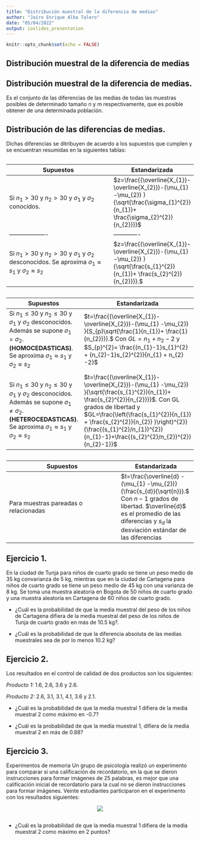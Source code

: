 ```yaml
---
title: "Distribución muestral de la diferencia de medias"
author: "Jairo Enrique Alba Talero"
date: "05/04/2022"
output: ioslides_presentation
---
```


```r
knitr::opts_chunk$set(echo = FALSE)
```






## Distribución muestral de la diferencia de medias

## Distribución muestral de la diferencia de medias.

Es el conjunto de las diferencias de las medias de todas las muestras posibles de determinado tamaño n y m respectivamente,  que es posible obtener de una determinada población.


## Distribución de las diferencias de medias.


Dichas diferencias se ditribuyen de acuerdo a los supuestos que cumplen y se encuentran resumidas en la siguientes tablas:

##

| Supuestos          | Estandarizada    | 
|-------------------|-------------|
| Si $n_{1}> 30$ y $n_{2}> 30$ y  $\sigma_{1}$ y $\sigma_{2}$ conocidos.  | $z=\frac{(\overline{X_{1}}-\overline{X_{2}})-(\mu_{1} -\mu_{2}) }{\sqrt{\frac{\sigma_{1}^{2}}{n_{1}}+ \frac{\sigma_{2}^{2}}{n_{2}}}}$   | 
|-------------------|-------------|
| Si $n_{1}> 30$ y $n_{2}>30$ y  $\sigma_{1}$ y $\sigma_{2}$ desconocidos. Se aproxima $\sigma_{1}\approx s_{1}$ y $\sigma_{2}\approx s_{2}$ | $z=\frac{(\overline{X_{1}}-\overline{X_{2}})-(\mu_{1} -\mu_{2}) }{\sqrt{\frac{s_{1}^{2}}{n_{1}}+ \frac{s_{2}^{2}}{n_{2}}}}.$              |
 

 






##

| Supuestos          | Estandarizada    | 
|-------------------|-------------|
| Si $n_{1}\leq 30$ y $n_{2}\leq 30$ y  $\sigma_{1}$ y $\sigma_{2}$ desconocidos. Además se supone $\sigma_{1}=\sigma_{2}.$ **(HOMOCEDASTICAS)**. Se aproxima $\sigma_{1}\approx s_{1}$ y $\sigma_{2}\approx s_{2}$           |  $t=\frac{(\overline{X_{1}}-\overline{X_{2}})-(\mu_{1} -\mu_{2}) }{S_{p}\sqrt{\frac{1}{n_{1}}+ \frac{1}{n_{2}}}}.$      Con $GL=n_{1} +n_{2} - 2$  y $S_{p}^{2}= \frac{(n_{1}-1)s_{1}^{2} + (n_{2}-1)s_{2}^{2}}{n_{1} + n_{2} -2}$ 
| 
|Si $n_{1}\leq 30$ y $n_{2}\leq 30$ y  $\sigma_{1}$ y $\sigma_{2}$ desconocidos. Además se supone $\sigma_{1}\not =\sigma_{2}.$ **(HETEROCEDASTICAS)**. Se aproxima $\sigma_{1}\approx s_{1}$ y $\sigma_{2}\approx s_{2}$              | $t=\frac{(\overline{X_{1}}-\overline{X_{2}})-(\mu_{1} -\mu_{2}) }{\sqrt{\frac{s_{1}^{2}}{n_{1}}+ \frac{s_{2}^{2}}{n_{2}}}}$. Con GL grados de libertad y $GL=\frac{\left(\frac{s_{1}^{2}}{n_{1}} + \frac{s_{2}^{2}}{n_{2}} )\right)^{2}}{\frac{(s_{1}^{2}/n_{1})^{2}}{n_{1}-1}+\frac{(s_{2}^{2}/n_{2})^{2}}{n_{2}-1}}$ | 

##

| Supuestos          | Estandarizada    | 
|-------------------|-------------|
|Para muestras pareadas o relacionadas| $t=\frac{\overline{d} - (\mu_{1} -\mu_{2})}{\frac{s_{d}}{\sqrt{n}}}.$ Con $n-1$ grados de libertad. $\overline{d}$ es el promedio de las diferencias y $s_{d}$ la desviación estándar de las diferencias |


## Ejercicio 1.

En la ciudad de Tunja para niños de cuarto grado se tiene un peso medio de 35 kg convarianza de 5 kg, mientras que en la ciudad de Cartagena para niños de cuarto grado se tiene un peso medio de 45 kg con una varianza de 8 kg. Se toma una muestra aleatoria en Bogota de 50 niños de cuarto grado y una muestra aleatoria en Cartagena de 60 niños de cuarto grado.

+ ¿Cuál es la probabilidad de que la media muestral del peso de los niños de Cartagena difiera de la media muestral del peso de los niños de Tunja de cuarto grado en más de 10.5 kg?.

+ ¿Cuál es la probabilidad de que la diferencia absoluta de las medias muestrales sea de por lo menos 10.2 kg?

## Ejercicio 2.

Los resultados en el control de calidad de dos productos son los siguientes:

*Producto 1:* 1.6, 2.6, 3.6 y 2.6.

*Producto 2:* 2.6, 3.1, 3.1, 4.1, 3.6 y 2.1.

+ ¿Cuál es la probabilidad de que la media muestral 1 difiera de la media muestral 2 como máximo en -0.7?

+ ¿Cuál es la probabilidad de que la media muestral 1, difiera de la media muestral 2 en más de 0.88?

## Ejercicio 3.

Experimentos de memoria Un grupo de psicología realizó un experimento para comparar si una calificación de recordatorio, en la que se dieron instrucciones para formar imágenes de 25 palabras,
es mejor que una calificación inicial de recordatorio para la cual no se dieron instrucciones para formar imágenes. Veinte estudiantes participaron en el experimento con los resultados siguientes:

<center>

![](imag.jpg)
</center>


## 

+ ¿Cuál es la probabilidad de que la media muestral 1 difiera de la media muestral 2 como máximo en 2 puntos?


